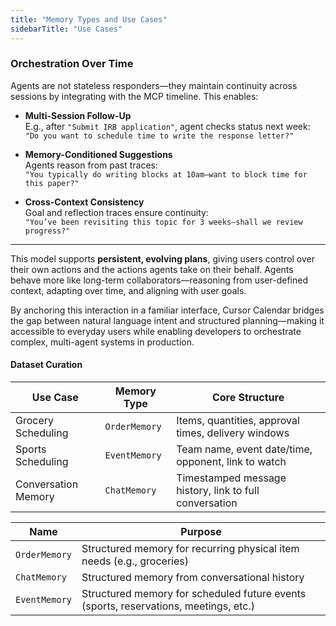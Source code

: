 ```yaml
---
title: "Memory Types and Use Cases"
sidebarTitle: "Use Cases" 
---
```



###  **Orchestration Over Time**

Agents are not stateless responders—they maintain continuity across sessions by integrating with the MCP timeline. This enables:

- **Multi-Session Follow-Up**  
    E.g., after `"Submit IRB application"`, agent checks status next week:  
    `"Do you want to schedule time to write the response letter?"`
    
- **Memory-Conditioned Suggestions**  
    Agents reason from past traces:  
    `"You typically do writing blocks at 10am—want to block time for this paper?"`
    
- **Cross-Context Consistency**  
    Goal and reflection traces ensure continuity:  
    `"You’ve been revisiting this topic for 3 weeks—shall we review progress?"`
    
---

This model supports **persistent, evolving plans**, giving users control over their own actions and the actions agents take on their behalf. Agents behave more like long-term collaborators—reasoning from user-defined context, adapting over time, and aligning with user goals.

By anchoring this interaction in a familiar interface, Cursor Calendar bridges the gap between natural language intent and structured planning—making it accessible to everyday users while enabling developers to orchestrate complex, multi-agent systems in production.

#### Dataset Curation 

| Use Case            | Memory Type   | Core Structure                                         |
| ------------------- | ------------- | ------------------------------------------------------ |
| Grocery Scheduling  | `OrderMemory` | Items, quantities, approval times, delivery windows    |
| Sports Scheduling   | `EventMemory` | Team name, event date/time, opponent, link to watch    |
| Conversation Memory | `ChatMemory`  | Timestamped message history, link to full conversation |

| Name          | Purpose                                                                              |
| ------------- | ------------------------------------------------------------------------------------ |
| `OrderMemory` | Structured memory for recurring physical item needs (e.g., groceries)                |
| `ChatMemory`  | Structured memory from conversational history                                        |
| `EventMemory` | Structured memory for scheduled future events (sports, reservations, meetings, etc.) |

